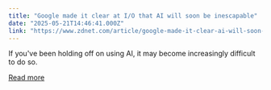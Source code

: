 ```yaml
---
title: "Google made it clear at I/O that AI will soon be inescapable"
date: "2025-05-21T14:46:41.000Z"
link: "https://www.zdnet.com/article/google-made-it-clear-ai-will-soon-be-inescapable/"
---
```


If you've been holding off on using AI, it may become increasingly difficult to do so.

[Read more](https://www.zdnet.com/article/google-made-it-clear-ai-will-soon-be-inescapable/)
